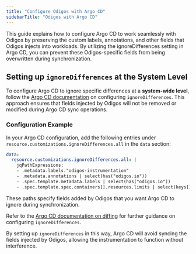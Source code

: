 ---
title: "Configure Odigos with Argo CD"
sidebarTitle: "Odigos with Argo CD"
---

This guide explains how to configure Argo CD to work seamlessly with Odigos by preserving the custom labels, annotations, and other fields that Odigos injects into workloads. By utilizing the ignoreDifferences setting in Argo CD, you can prevent these Odigos-specific fields from being overwritten during synchronization.

## Setting up `ignoreDifferences` at the System Level

To configure Argo CD to ignore specific differences at a **system-wide level**, follow the [Argo CD documentation](https://argo-cd.readthedocs.io/en/stable/user-guide/diffing/#system-level-configuration) on configuring `ignoreDifferences`. This approach ensures that fields injected by Odigos will not be removed or modified during Argo CD sync operations.

### Configuration Example

In your Argo CD configuration, add the following entries under `resource.customizations.ignoreDifferences.all` in the `data` section:

```yaml
data:
  resource.customizations.ignoreDifferences.all: |
    jqPathExpressions:
    - .metadata.labels."odigos-instrumentation"
    - .metadata.annotations | select(has("odigos.io"))
    - .spec.template.metadata.labels | select(has("odigos.io"))
    - .spec.template.spec.containers[].resources.limits | select(keys[] | startswith("instrumentation.odigos.io"))
```

These paths specify fields added by Odigos that you want Argo CD to ignore during synchronization.


Refer to the [Argo CD documentation on diffing](https://argo-cd.readthedocs.io/en/stable/user-guide/diffing/) for further guidance on configuring `ignoreDifferences`.

By setting up `ignoreDifferences` in this way, Argo CD will avoid syncing the fields injected by Odigos, allowing the instrumentation to function without interference.
